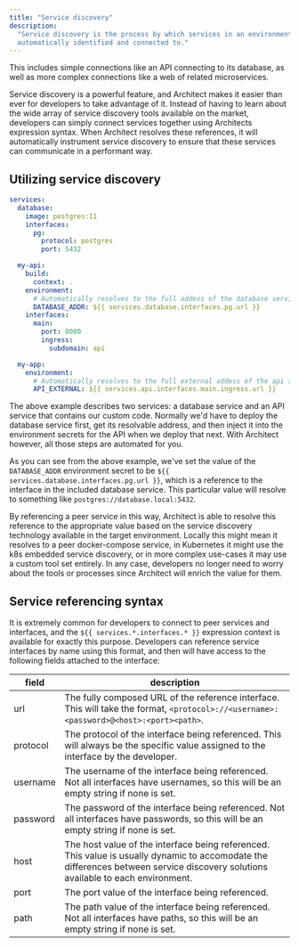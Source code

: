 ```yaml
---
title: "Service discovery"
description:
  "Service discovery is the process by which services in an environment can be
  automatically identified and connected to."
---
```


This includes simple connections like an API connecting to its database, as well
as more complex connections like a web of related microservices.

Service discovery is a powerful feature, and Architect makes it easier than ever
for developers to take advantage of it. Instead of having to learn about the
wide array of service discovery tools available on the market, developers can
simply connect services together using Architects expression syntax. When
Architect resolves these references, it will automatically instrument service
discovery to ensure that these services can communicate in a performant way.

## Utilizing service discovery

```yaml
services:
  database:
    image: postgres:11
    interfaces:
      pg:
        protocol: postgres
        port: 5432

  my-api:
    build:
      context: .
    environment:
      # Automatically resolves to the full addess of the database service
      DATABASE_ADDR: ${{ services.database.interfaces.pg.url }}
    interfaces:
      main:
        port: 8080
        ingress:
          subdomain: api

  my-app:
    environment:
      # Automatically resolves to the full external addess of the api service
      API_EXTERNAL: ${{ services.api.interfaces.main.ingress.url }}
```

The above example describes two services: a database service and an API service
that contains our custom code. Normally we'd have to deploy the database service
first, get its resolvable address, and then inject it into the environment
secrets for the API when we deploy that next. With Architect however, all those
steps are automated for you.

As you can see from the above example, we've set the value of the
`DATABASE_ADDR` environment secret to be
`${{ services.database.interfaces.pg.url }}`, which is a reference to the
interface in the included database service. This particular value will resolve
to something like `postgres://database.local:5432`.

By referencing a peer service in this way, Architect is able to resolve this
reference to the appropriate value based on the service discovery technology
available in the target environment. Locally this might mean it resolves to a
peer docker-compose service, in Kubernetes it might use the k8s embedded service
discovery, or in more complex use-cases it may use a custom tool set entirely.
In any case, developers no longer need to worry about the tools or processes
since Architect will enrich the value for them.

## Service referencing syntax

It is extremely common for developers to connect to peer services and
interfaces, and the `${{ services.*.interfaces.* }}` expression context is
available for exactly this purpose. Developers can reference service interfaces
by name using this format, and then will have access to the following fields
attached to the interface:

| field    | description                                                                                                                                                                      |
| -------- | -------------------------------------------------------------------------------------------------------------------------------------------------------------------------------- |
| url      | The fully composed URL of the reference interface. This will take the format, `<protocol>://<username>:<password>@<host>:<port><path>`.                                          |
| protocol | The protocol of the interface being referenced. This will always be the specific value assigned to the interface by the developer.                                               |
| username | The username of the interface being referenced. Not all interfaces have usernames, so this will be an empty string if none is set.                                               |
| password | The password of the interface being referenced. Not all interfaces have passwords, so this will be an empty string if none is set.                                               |
| host     | The host value of the interface being referenced. This value is usually dynamic to accomodate the differences between service discovery solutions available to each environment. |
| port     | The port value of the interface being referenced.                                                                                                                                |
| path     | The path value of the interface being referenced. Not all interfaces have paths, so this will be an empty string if none is set.                                                 |
